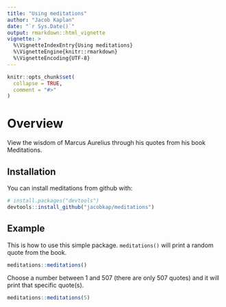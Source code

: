 ```yaml
---
title: "Using meditations"
author: "Jacob Kaplan"
date: "`r Sys.Date()`"
output: rmarkdown::html_vignette
vignette: >
  %\VignetteIndexEntry{Using meditations}
  %\VignetteEngine{knitr::rmarkdown}
  %\VignetteEncoding{UTF-8}
---
```


```r
knitr::opts_chunk$set(
  collapse = TRUE,
  comment = "#>"
)
```

# Overview

View the wisdom of Marcus Aurelius through his quotes from his book Meditations.

## Installation

You can install meditations from github with:

```r
# install.packages("devtools")
devtools::install_github("jacobkap/meditations")
```

## Example

This is how to use this simple package. `meditations()` will print a random quote from the book. 

```r
meditations::meditations()
```

Choose a number between 1 and 507 (there are only 507 quotes) and it will print that specific quote(s).

```r
meditations::meditations(5)
```
